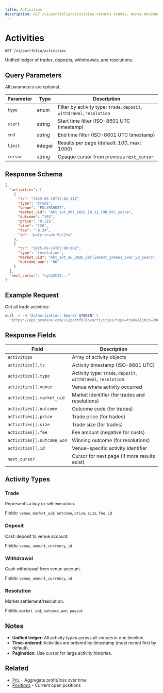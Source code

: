 ```yaml
---
title: Activities
description: GET /v1/portfolio/activities returns trades, money movements, and resolutions with cursor paging.
---
```


# Activities

```
GET /v1/portfolio/activities
```

Unified ledger of trades, deposits, withdrawals, and resolutions.

## Query Parameters

All parameters are optional.

| Parameter | Type | Description |
|-----------|------|-------------|
| `type` | enum | Filter by activity type: `trade`, `deposit`, `withdrawal`, `resolution` |
| `start` | string | Start time filter (ISO-8601 UTC timestamp) |
| `end` | string | End time filter (ISO-8601 UTC timestamp) |
| `limit` | integer | Results per page (default: 100, max: 1000) |
| `cursor` | string | Opaque cursor from previous `next_cursor` |

## Response Schema

```json
{
  "activities": [
    {
      "ts": "2025-09-10T17:02:11Z",
      "type": "trade",
      "venue": "POLYMARKET",
      "market_uid": "mkt_evt_nhl_2025_10_12_TOR_MTL_yesno",
      "outcome": "YES",
      "price": "0.516",
      "size": "120",
      "fee": "-0.24",
      "id": "poly:trade:9b12fa"
    },
    {
      "ts": "2025-09-14T03:00:00Z",
      "type": "resolution",
      "market_uid": "mkt_evt_eu_2026_parliament_greens_over_50_yesno",
      "outcome_won": "NO"
    }
  ],
  "next_cursor": "eyJpZCI6..."
}
```

## Example Request

Get all trade activities:

```bash
curl -s -H "Authorization: Bearer $TOKEN" \
  "https://api.predexa.com/v1/portfolio/activities?type=trade&limit=200"
```

## Response Fields

| Field | Description |
|-------|-------------|
| `activities` | Array of activity objects |
| `activities[].ts` | Activity timestamp (ISO-8601 UTC) |
| `activities[].type` | Activity type: `trade`, `deposit`, `withdrawal`, `resolution` |
| `activities[].venue` | Venue where activity occurred |
| `activities[].market_uid` | Market identifier (for trades and resolutions) |
| `activities[].outcome` | Outcome code (for trades) |
| `activities[].price` | Trade price (for trades) |
| `activities[].size` | Trade size (for trades) |
| `activities[].fee` | Fee amount (negative for costs) |
| `activities[].outcome_won` | Winning outcome (for resolutions) |
| `activities[].id` | Venue-specific activity identifier |
| `next_cursor` | Cursor for next page (if more results exist) |

## Activity Types

### Trade
Represents a buy or sell execution.

Fields: `venue`, `market_uid`, `outcome`, `price`, `size`, `fee`, `id`

### Deposit
Cash deposit to venue account.

Fields: `venue`, `amount`, `currency`, `id`

### Withdrawal
Cash withdrawal from venue account.

Fields: `venue`, `amount`, `currency`, `id`

### Resolution
Market settlement/resolution.

Fields: `market_uid`, `outcome_won`, `payout`

## Notes

- **Unified ledger**: All activity types across all venues in one timeline.
- **Time-ordered**: Activities are ordered by timestamp (most recent first by default).
- **Pagination**: Use cursor for large activity histories.

## Related

- [PnL](/pages/portfolio/pnl) - Aggregate profit/loss over time
- [Positions](/pages/portfolio/positions) - Current open positions
